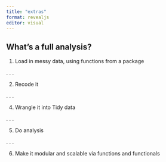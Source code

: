 ```yaml
---
title: "extras"
format: revealjs
editor: visual
---
```


## What's a full analysis?

1.  Load in messy data, using functions from a package

. . .

2.  Recode it

. . .

4.  Wrangle it into Tidy data

. . .

5.  Do analysis

. . .

6.  Make it modular and scalable via functions and functionals
